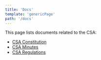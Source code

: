 ```yaml
---
title: 'Docs'
template: 'genericPage'
path: '/docs'
---
```


This page lists documents related to the CSA:

- [CSA Constitution](/docs/constitution)
- [CSA Minutes](/docs/minutes)
- [CSA Regulations](/documents/regulations.html)
